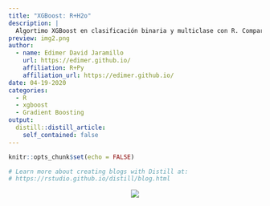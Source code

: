 ```yaml
---
title: "XGBoost: R+H2o"
description: |
  Algortimo XGBoost en clasificación binaria y multiclase con R. Comparación de implementación con H2o+R y biblioteca xgboost.
preview: img2.png  
author:
  - name: Edimer David Jaramillo
    url: https://edimer.github.io/
    affiliation: R+Py
    affiliation_url: https://edimer.github.io/
date: 04-19-2020
categories:
  - R
  - xgboost
  - Gradient Boosting
output:
  distill::distill_article:
    self_contained: false
---
```


```r
knitr::opts_chunk$set(echo = FALSE)

# Learn more about creating blogs with Distill at:
# https://rstudio.github.io/distill/blog.html

```


<center>
<img src="coming.gif"/>
</center>
